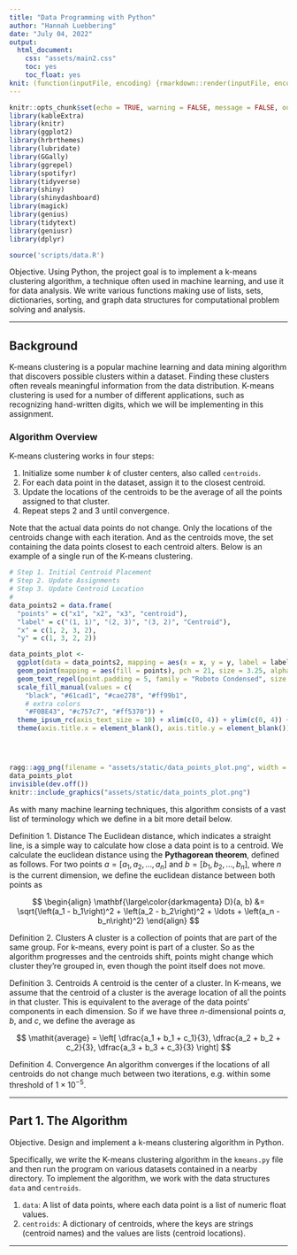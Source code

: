 ```yaml
---
title: "Data Programming with Python"
author: "Hannah Luebbering"
date: "July 04, 2022"
output: 
  html_document: 
    css: "assets/main2.css"
    toc: yes
    toc_float: yes
knit: (function(inputFile, encoding) {rmarkdown::render(inputFile, encoding = encoding, output_dir = "docs") })
---
```


```r
knitr::opts_chunk$set(echo = TRUE, warning = FALSE, message = FALSE, out.width = "80%")
library(kableExtra)
library(knitr)
library(ggplot2)
library(hrbrthemes)
library(lubridate)
library(GGally)
library(ggrepel)
library(spotifyr)
library(tidyverse)
library(shiny)
library(shinydashboard)
library(magick)
library(genius)
library(tidytext)
library(geniusr)
library(dplyr)

source('scripts/data.R')
```



<script src="assets/min.js"></script>
<script src="//cdnjs.cloudflare.com/ajax/libs/highlight.js/9.12.0/highlight.min.js"></script>
<script src="assets/pymin.js"></script>
<script>hljs.initHighlightingOnLoad();</script>




<span class = "myhighlight">Objective.</span> Using Python, the project goal is to implement a k-means clustering algorithm, a technique often used in machine learning, and use it for data analysis. We write various functions making use of lists, sets, dictionaries, sorting, and graph data structures for computational problem solving and analysis.













-----------------------------------









## Background



K-means clustering is a popular machine learning and data mining algorithm that discovers possible clusters within a dataset. Finding these clusters often reveals meaningful information from the data distribution. K-means clustering is used for a number of different applications, such as recognizing hand-written digits, which we will be implementing in this assignment.


### Algorithm Overview

<div class = "roundedlist">
K-means clustering works in four steps:

1. Initialize some number $k$ of cluster centers, also called `centroids`.
2. For each data point in the dataset, assign it to the closest centroid.
3. Update the locations of the centroids to be the average of all the points assigned to that cluster.
4. Repeat steps 2 and 3 until convergence.

</div>


Note that the actual data points do not change. Only the locations of the centroids change with each iteration. And as the centroids move, the set containing the data points closest to each centroid alters. Below is an example of a single run of the K-means clustering.


```r
# Step 1. Initial Centroid Placement
# Step 2. Update Assignments
# Step 3. Update Centroid Location
# 
data_points2 = data.frame(
  "points" = c("x1", "x2", "x3", "centroid"),
  "label" = c("(1, 1)", "(2, 3)", "(3, 2)", "Centroid"),
  "x" = c(1, 2, 3, 2),
  "y" = c(1, 3, 2, 2))

data_points_plot <- 
  ggplot(data = data_points2, mapping = aes(x = x, y = y, label = label)) +
  geom_point(mapping = aes(fill = points), pch = 21, size = 3.25, alpha = 0.9, color = "#030404", stroke = 0.5) +
  geom_text_repel(point.padding = 5, family = "Roboto Condensed", size = 3.75, fontface = "plain") +
  scale_fill_manual(values = c(
    "black", "#61cad1", "#cae278", "#ff99b1",
    # extra colors
    "#F0BE43", "#c757c7", "#ff5370")) +
  theme_ipsum_rc(axis_text_size = 10) + xlim(c(0, 4)) + ylim(c(0, 4)) +
  theme(axis.title.x = element_blank(), axis.title.y = element_blank())




ragg::agg_png(filename = "assets/static/data_points_plot.png", width = 7085, height = 4295, units = "px", res = 900)
data_points_plot
invisible(dev.off())
knitr::include_graphics("assets/static/data_points_plot.png")
```


As with many machine learning techniques, this algorithm consists of a vast list of terminology which we define in a bit more detail below.



<span class = "myhighlight2">Definition 1. Distance</span> The Euclidean distance, which indicates a straight line, is a simple way to calculate how close a data point is to a centroid. We calculate the euclidean distance using the **Pythagorean theorem**, defined as follows. For two points $a = \left[a_1, a_2, \ldots, a_n\right]$ and $b = \left[b_1, b_2, \ldots, b_n\right]$, where $n$ is the current dimension, we define the euclidean distance between both points as 


$$
\begin{align}
\mathbf{\large\color{darkmagenta} D}(a, b) &= 
\sqrt{\left(a_1 - b_1\right)^2 + 
\left(a_2 - b_2\right)^2 + 
\ldots + \left(a_n - b_n\right)^2}
\end{align}
$$




<span class = "myhighlight2">Definition 2. Clusters</span> A cluster is a collection of points that are part of the same group. For k-means, every point is part of a cluster. So as the algorithm progresses and the centroids shift, points might change which cluster they're grouped in, even though the point itself does not move. 




<span class = "myhighlight2">Definition 3. Centroids</span> A centroid is the center of a cluster. In K-means, we assume that the centroid of a cluster is the average location of all the points in that cluster. This is equivalent to the average of the data points' components in each dimension. So if we have three $n$-dimensional points $a$, $b$, and $c$, we define the average as


$$
\mathit{average} = 
\left[
\dfrac{a_1 + b_1 + c_1}{3}, \dfrac{a_2 + b_2 + c_2}{3}, \dfrac{a_3 + b_3 + c_3}{3}
\right]
$$



<span class = "myhighlight2">Definition 4. Convergence</span> An algorithm converges if the locations of all centroids do not change much between two iterations, e.g. within some threshold of $1 \times 10^{-5}$.



-------------------------


## Part 1. The Algorithm


<span class = "myhighlight">Objective.</span> Design and implement a k-means clustering algorithm in Python.



Specifically, we write the K-means clustering algorithm in the `kmeans.py` file and then run the program on various datasets contained in a nearby directory. To implement the algorithm, we work with the data structures `data` and `centroids`.



<div class = "datasource2">
1. `data`: A list of data points, where each data point is a list of numeric float values.
2. `centroids`: A dictionary of centroids, where the keys are strings (centroid names) and the values are lists (centroid locations).
</div>



-------------------------



<div class="flourish-embed flourish-network" data-src="visualisation/12232729"><script src="https://public.flourish.studio/resources/embed.js"></script></div>




